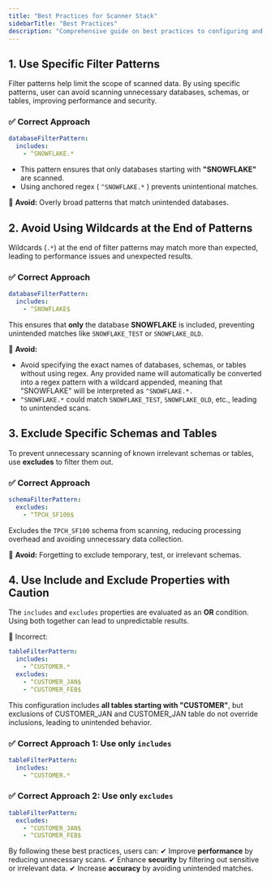 ```yaml
---
title: "Best Practices for Scanner Stack"
sidebarTitle: "Best Practices"
description: "Comprehensive guide on best practices to configuring and optimizing Scanner Stack."
---
```


## 1. Use Specific Filter Patterns

Filter patterns help limit the scope of scanned data. By using specific patterns, user can avoid scanning unnecessary databases, schemas, or tables, improving performance and security.

### **✅ Correct Approach**

```yaml
databaseFilterPattern: 
  includes:
    - ^SNOWFLAKE.*
```

* This pattern ensures that only databases starting with **"SNOWFLAKE"** are scanned.
* Using anchored regex ( `^SNOWFLAKE.*` ) prevents unintentional matches.

🚫 **Avoid:**
Overly broad patterns that match unintended databases.

## 2. Avoid Using Wildcards at the End of Patterns

Wildcards (`.*`) at the end of filter patterns may match more than expected, leading to performance issues and unexpected results.

### **✅ Correct Approach**

```yaml
databaseFilterPattern: 
  includes: 
    - ^SNOWFLAKE$
```

This ensures that **only** the database **SNOWFLAKE** is included, preventing unintended matches like `SNOWFLAKE_TEST` or `SNOWFLAKE_OLD`.

🚫 **Avoid:**

* Avoid specifying the exact names of databases, schemas, or tables without using regex. Any provided name will automatically be converted into a regex pattern with a wildcard appended, meaning that "SNOWFLAKE" will be interpreted as `^SNOWFLAKE.*.`
* `^SNOWFLAKE.*` could match `SNOWFLAKE_TEST`, `SNOWFLAKE_OLD`, etc., leading to unintended scans.

## 3. Exclude Specific Schemas and Tables

To prevent unnecessary scanning of known irrelevant schemas or tables, use **excludes** to filter them out.

### **✅ Correct Approach**

```yaml
schemaFilterPattern: 
  excludes:
    - ^TPCH_SF100$
```

Excludes the `TPCH_SF100` schema from scanning, reducing processing overhead and avoiding unnecessary data collection.

🚫 **Avoid:**
Forgetting to exclude temporary, test, or irrelevant schemas.

## 4. Use Include and Exclude Properties with Caution

The `includes` and `excludes` properties are evaluated as an **OR** condition. Using both together can lead to unpredictable results.

🚫 Incorrect:

```yaml
tableFilterPattern: 
  includes: 
    - ^CUSTOMER.*
  excludes: 
    - ^CUSTOMER_JAN$
    - ^CUSTOMER_FEB$
```

This configuration includes **all tables starting with "CUSTOMER"**, but exclusions of CUSTOMER\_JAN and CUSTOMER\_JAN table do not override inclusions, leading to unintended behavior.

### **✅ Correct Approach 1: Use only `includes`**

```yaml
tableFilterPattern: 
  includes: 
    - ^CUSTOMER.*
```

### **✅ Correct Approach 2: Use only `excludes`**

```yaml
tableFilterPattern: 
  excludes: 
    - ^CUSTOMER_JAN$
    - ^CUSTOMER_FEB$
```

By following these best practices, users can:
✔ Improve **performance** by reducing unnecessary scans.
✔ Enhance **security** by filtering out sensitive or irrelevant data.
✔ Increase **accuracy** by avoiding unintended matches.